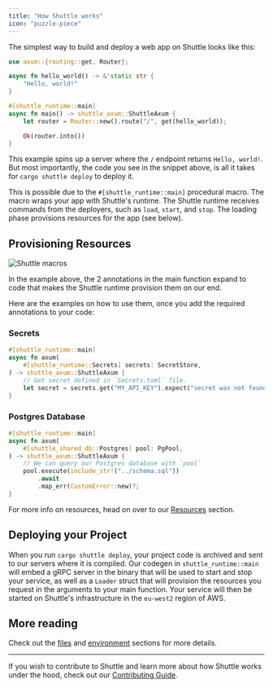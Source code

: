 ```yaml
---
title: "How Shuttle works"
icon: "puzzle-piece"
---
```


The simplest way to build and deploy a web app on Shuttle looks like this:

```rust
use axum::{routing::get, Router};

async fn hello_world() -> &'static str {
    "Hello, world!"
}

#[shuttle_runtime::main]
async fn main() -> shuttle_axum::ShuttleAxum {
    let router = Router::new().route("/", get(hello_world));

    Ok(router.into())
}
```

This example spins up a server where the `/` endpoint returns `Hello, world!`.
But most importantly, the code you see in the snippet above, is all it takes for `cargo shuttle deploy` to deploy it.

This is possible due to the `#[shuttle_runtime::main]` procedural macro. The macro wraps your app with Shuttle's runtime. The Shuttle runtime receives commands from the deployers, such as `load`, `start`, and `stop`. The loading phase provisions resources for the app (see below).

## Provisioning Resources

![Shuttle macros](/images/shuttle-macros.png)

In the example above, the 2 annotations in the main function expand to code that makes the Shuttle runtime provision them on our end.

Here are the examples on how to use them, once you add the required annotations to your code:

### Secrets

```rust
#[shuttle_runtime::main]
async fn axum(
    #[shuttle_runtime::Secrets] secrets: SecretStore,
) -> shuttle_axum::ShuttleAxum {
    // Get secret defined in `Secrets.toml` file.
    let secret = secrets.get("MY_API_KEY").expect("secret was not found");
}
```

### Postgres Database

```rust
#[shuttle_runtime::main]
async fn axum(
    #[shuttle_shared_db::Postgres] pool: PgPool,
) -> shuttle_axum::ShuttleAxum {
    // We can query our Postgres database with `pool`
    pool.execute(include_str!("../schema.sql"))
        .await
        .map_err(CustomError::new)?;
}
```

For more info on resources, head on over to our [Resources](/resources/overview) section.

## Deploying your Project

When you run `cargo shuttle deploy`, your project code is archived and sent to our servers where it is compiled. Our codegen in `shuttle_runtime::main` will embed a gRPC server in the binary that will be used to start and stop your service, as well as a `Loader` struct that will provision the resources you request in the arguments to your main function. Your service will then be started on Shuttle's infrastructure in the `eu-west2` region of AWS.

## More reading

Check out the [files](/configuration/files) and [environment](/configuration/environment) sections for more details.

---

If you wish to contribute to Shuttle and learn more about how Shuttle works under the hood, check out our [Contributing Guide](/community/contribute).
